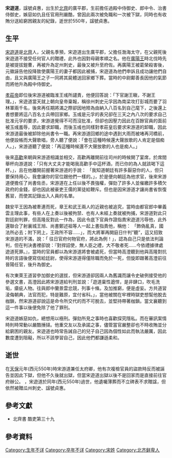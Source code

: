 {{Refimprove|time=2020-12-15T14:53:19+00:00}}
{{東亞男性歷史人物|名稱=宋遊道|身份=官員|朝代=北齊、北魏|諡號=貞惠|逝世年=550|子=宋士素、宋士約、宋士慎|父親=宋季預}}

'''宋遊道'''，諡號貞惠，出生於[[北齊|北齊]]的廣平郡，生前擔任過殿中侍御史、郎中令、治書侍御史，嫉惡如仇且任官用刑嚴酷，曾因此兩次被免職和一次被下獄，同時也有收賄分送給窮困親友的紀錄，逝世於550年，諡號貞惠。

== 生平 ==

[[宋遊道|宋遊道]]是[[北齐|北齊]]人，父親名季預，宋遊道出生廣平郡，父擔任渤海太守，在父親死後宋遊道不接受任何官人的贈禮，此外也因對母親孝順之名。他在[[广阳王|廣陽王]]時北伐時先是被提拔鎧曹，再被升為定州刺史，最後又被升至府佐。再廣陽王被葛榮殺害後，元徽誣告他投降致使廣陽王的妻子都因此被捕，宋遊道為他們申訴且成功讓他們自由，且又與廣陽王之子一同將其屍體送回家鄉下葬。當時的中尉鄺善長因他的氣節而將他升為殿中侍御史。

[[魏孝庄帝|孝莊帝]]即位後宋游道被臨淮王彧所譴責，他便回答說：「下官謝王瞋，不謝王理。」，宋遊道當天就上朝向皇帝稟報，稱徐州刺史元孚因為南梁攻打彭城而要了羽林軍兩千名，後來再任期將滿之際卻因地險為由納入八百名到自己麾下，之後還上書想要將這八百名士兵帶回家鄉。玉彧是元孚的表兄卻在三天之內八次的要求自己批准元孚的要求，宋游道覺得不可而沒批准，但卻也因壓力因此在百餘官員的面前被玉彧羞辱，因此要求卸職，而後玉彧也同樣對孝莊皇后要求宋游道的卸職，因此宋游道最後被卸除他尚書令一職。再宋游道回鄉的途中遇到大雨而被堵再河橋前，他便設帳而大聲歌唱，旁人聽了便說：「會在這種時候還大聲放歌的人肯定是個痴人。」，宋游道聽了便說：「再這種時候還不大聲放歌的人也是痴人。」

後來[[高欢|高歡]]來朝與宋游道相識並相交，高歡再離開前往司州的時候開了宴席，於席間舉杯向游道說：「只有大丈夫才能喝我高歡手中這杯酒，而已你的為人就該喝下這杯。」，且在他離開前握著宋游道的手說： 「我知道朝廷有許多厭惡你的人，但只要保持用心，我會讓你的官位跟他們一樣的。」，於是便向朝廷為他求官，後來宋游道便擔任了尚書佐丞，宋游道在上任以後不畏強權，彈劾了許多人並催繳許多積欠政府的金錢，卻也因此被豪吏王儒的黨徒給鞭斥。但也是因宋游道才讓尚書省恢復舊習，而使其記錄出入人員的名單。

魏安平王因為被牽連而死，章王和武王兩人的近親也被追究，當時由都官郎中畢義雲主理此事，有些人在上奏以後被拘禁、也有人未經上奏就被拘捕，宋游道對此只對廷尉判罪，但高隆反對此一作為，因此令底下官員作證指責宋遊道污辱他，此外還聯合了射襄城王旭、尚書鄭述祖等人一起上書指責他，稱他： 「飾偽亂真，國法所必去；附下罔上，王政所不容……」，而大將軍再開庭日什判”聽”，這又招致宋游道的不滿，說：「 往日官府何物官府，將此為例！」，認為自己只是依法判論判，但在判決書裡卻說：『對捍詔使，無人臣之禮，大不敬者死……今依禮據律處遊道死罪。』，當時的官員都以為宋游道將會被處死，但當時高澄聽到他與高隆對抗時的言語後便寫信給廷尉，使得宋游道得僅除職而免於一死，但旋即跟著高澄前往晉陽任官，後升為御史。

有次東萊王道習參加御史的選拔，但宋游道卻因兩人為舊識而讓令史破例接受他的參選文書，高澄因此將宋游道給判刑並說：「遊道稟性遒悍，是非肆口，吹毛洗垢，瘡疵人物。往與郎中蘭景雲忿競，列事十條。及加推窮，便是虛妄。方共道習淩侮朝典，法官而犯，特是難原，宜付省科。」，當他被關在牢裡時獄吏想幫他脫去枷鎖，然宋游道卻說這是命令所交代的而不可脫去，並堅持帶著枷鎖。當文襄聽到這一件事以後便免除了他了罪刑。


宋遊道嫉惡如仇，總想用以極刑。彈劾所見之事時也喜歡探究隱私。而在審訊案情時則時常動以嚴酷捶撻。他重交友以及承諾之事，儘管當官嚴整卻也不時收賄並分給窮困的親友。宋遊道也時常告誡自己的兒子自己因為個性如此而執法嚴厲，因此數度遭到阻礙，所以不該學習自己，因此他們都謙遜柔和。

== 逝世 ==

在[[高洋|天保]]元年(西元550年)時宋游道兼任太府卿，他有次複檢官員的盜款時反而被誣告並因此下獄，但他不久後就出獄，但當宋遊道出獄以後不是回家而是直接前往官府辦公。
，宋遊道於同年(西元550年)過世，他遺囑薄葬而不立碑表不求贈諡，但依然被贈瓜州刺史、諡號貞惠。

== 參考文獻 ==

* 北齊書 酷吏第三十九

== 參考資料 ==
{{reflist}}

[[Category:生年不详|Category:生年不详]]
[[Category:卒年不详|Category:卒年不详]]
[[Category:宋姓|Category:宋姓]]
[[Category:北齐鲜卑人|Category:北齐鲜卑人]]
